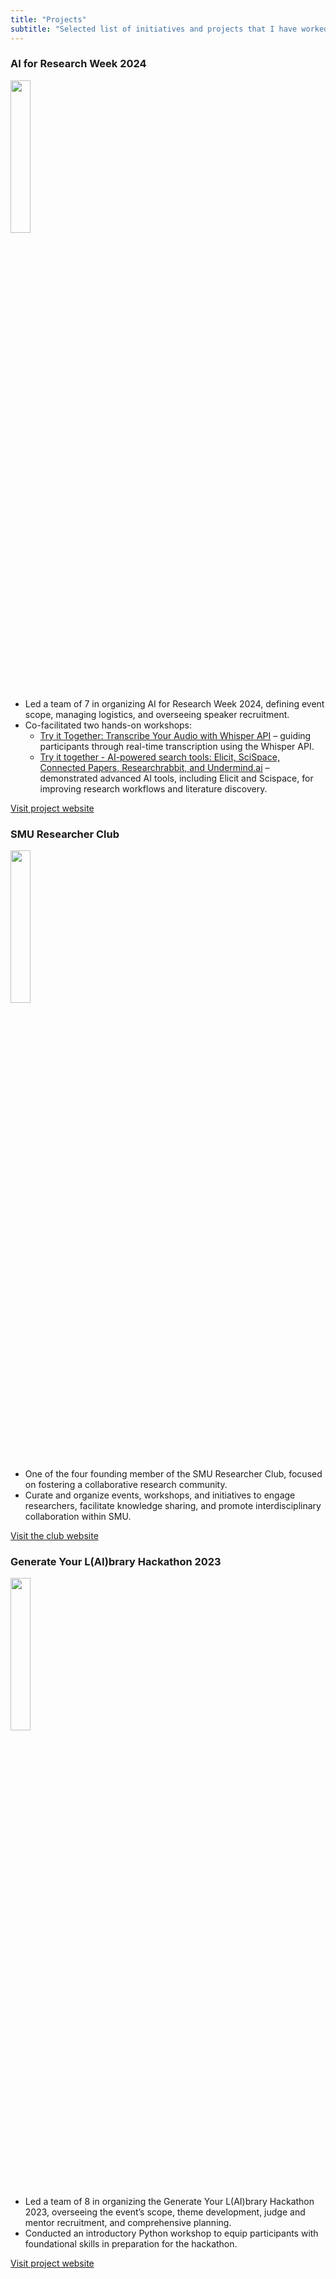 ```yaml
---
title: "Projects"
subtitle: "Selected list of initiatives and projects that I have worked on"
---
```


### AI for Research Week 2024

![](https://library.smu.edu.sg/sites/library.smu.edu.sg/files/banner-image/Banner_AI_Week24v02_04v.png){width="25%"}

-  Led a team of 7 in organizing AI for Research Week 2024, defining event scope, managing logistics, and overseeing speaker recruitment.
-  Co-facilitated two hands-on workshops:
    -  [Try it Together: Transcribe Your Audio with Whisper API](https://ink.library.smu.edu.sg/ai_research_week/Programme/Programme/3/) – guiding participants through real-time transcription using the Whisper API.
    -  [Try it together - AI-powered search tools: Elicit, SciSpace, Connected Papers, Researchrabbit, and Undermind.ai](https://ink.library.smu.edu.sg/ai_research_week/Programme/Programme/2/) – demonstrated advanced AI tools, including Elicit and Scispace, for improving research workflows and literature discovery.

[Visit project website](https://library.smu.edu.sg/AI4ResearchWeek#programme){.btn .btn-outline-primary .btn role="button"}

### SMU Researcher Club 

![](https://libapps-au.s3-ap-southeast-2.amazonaws.com/accounts/210297/images/smu-rc-web-banner.png){width="25%"}

-  One of the four founding member of the SMU Researcher Club, focused on fostering a collaborative research community.
-  Curate and organize events, workshops, and initiatives to engage researchers, facilitate knowledge sharing, and promote interdisciplinary collaboration within SMU.

[Visit the club website](https://smu.sg/researcherclub){.btn .btn-outline-primary .btn role="button"}

### Generate Your L(AI)brary Hackathon 2023

![](https://library.smu.edu.sg/sites/library.smu.edu.sg/files/library/newsEvents/Hackathon2023/Banner_HackV04b_RG.png){width="25%"}

-  Led a team of 8 in organizing the Generate Your L(AI)brary Hackathon 2023, overseeing the event’s scope, theme development, judge and mentor recruitment, and comprehensive planning.
-  Conducted an introductory Python workshop to equip participants with foundational skills in preparation for the hackathon.

[Visit project website](https://researchguides.smu.edu.sg/hackathon-2023){.btn .btn-outline-primary .btn role="button"}




